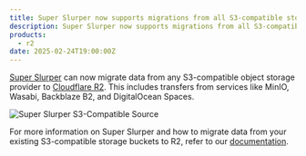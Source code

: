 ```yaml
---
title: Super Slurper now supports migrations from all S3-compatible storage providers
description: Super Slurper now supports migrations from all S3-compatible storage providers
products:
  - r2
date: 2025-02-24T19:00:00Z
---
```


[Super Slurper](/r2/data-migration/super-slurper/) can now migrate data from any S3-compatible object storage provider to [Cloudflare R2](/r2/). This includes transfers from services like MinIO, Wasabi, Backblaze B2, and DigitalOcean Spaces.

![Super Slurper S3-Compatible Source](~/assets/images/changelog/r2/super-slurper-s3-compat-screenshot-border.png)

For more information on Super Slurper and how to migrate data from your existing S3-compatible storage buckets to R2, refer to our [documentation](/r2/data-migration/super-slurper/).
